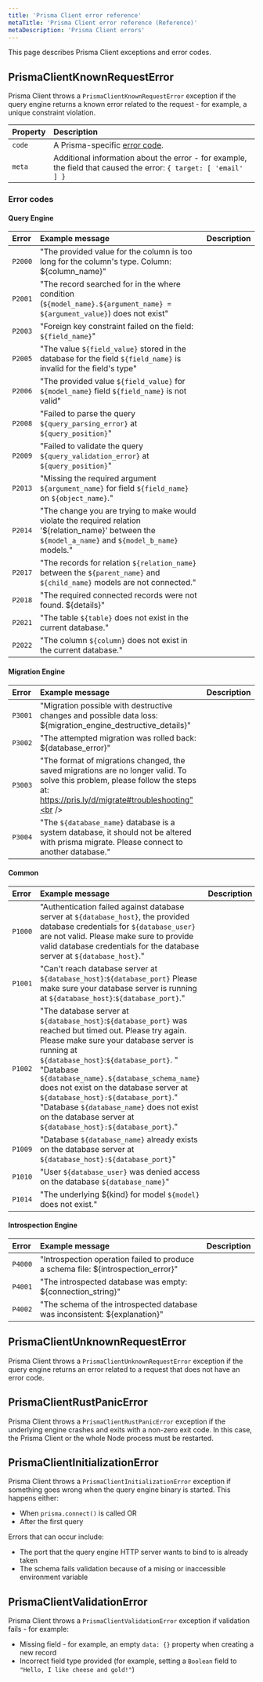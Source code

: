 ```yaml
---
title: 'Prisma Client error reference'
metaTitle: 'Prisma Client error reference (Reference)'
metaDescription: 'Prisma Client errors'
---
```


<TopBlock>This page describes Prisma Client exceptions and error codes.</TopBlock>

## <inlinecode>PrismaClientKnownRequestError</inlinecode>

Prisma Client throws a `PrismaClientKnownRequestError` exception if the query engine returns a known error related to the request - for example, a unique constraint violation.

| **Property** | **Description**                                                                                                  |
| :----------- | :--------------------------------------------------------------------------------------------------------------- |
| `code`       | A Prisma-specific [error code](#error-codes).                                                                    |
| `meta`       | Additional information about the error - for example, the field that caused the error: `{ target: [ 'email' ] }` |

### Error codes

#### Query Engine

| **Error** | **Example message**                                                                                                                                           | **Description** |
| :-------- | :------------------------------------------------------------------------------------------------------------------------------------------------------------ | :-------------- |
| `P2000`   | "The provided value for the column is too long for the column's type. Column: \${column_name}"<br />                                                          |
| `P2001`   | "The record searched for in the where condition (`${model_name}.${argument_name} = ${argument_value}`) does not exist"<br />                                  |
| `P2003`   | "Foreign key constraint failed on the field: `${field_name}`"<br />                                                                                           |
| `P2005`   | "The value `${field_value}` stored in the database for the field `${field_name}` is invalid for the field's type"<br />                                       |
| `P2006`   | "The provided value `${field_value}` for `${model_name}` field `${field_name}` is not valid"<br />                                                            |
| `P2008`   | "Failed to parse the query `${query_parsing_error}` at `${query_position}`"<br />                                                                             |
| `P2009`   | "Failed to validate the query `${query_validation_error}` at `${query_position}`"<br />                                                                       |
| `P2013`   | "Missing the required argument `${argument_name}` for field `${field_name}` on `${object_name}`."<br />                                                       |
| `P2014`   | "The change you are trying to make would violate the required relation '\${relation_name}' between the `${model_a_name}` and `${model_b_name}` models."<br /> |
| `P2017`   | "The records for relation `${relation_name}` between the `${parent_name}` and `${child_name}` models are not connected."<br />                                |
| `P2018`   | "The required connected records were not found. \${details}"<br />                                                                                            |
| `P2021`   | "The table `${table}` does not exist in the current database."<br />                                                                                          |
| `P2022`   | "The column `${column}` does not exist in the current database."<br />                                                                                        |

#### Migration Engine

| **Error** | **Example message**                                                                                                                                                              | **Description** |
| :-------- | :------------------------------------------------------------------------------------------------------------------------------------------------------------------------------- | :-------------- |
| `P3001`   | "Migration possible with destructive changes and possible data loss: \${migration_engine_destructive_details}"<br />                                                             |
| `P3002`   | "The attempted migration was rolled back: \${database_error}"<br />                                                                                                              |
| `P3003`   | "The format of migrations changed, the saved migrations are no longer valid. To solve this problem, please follow the steps at: https://pris.ly/d/migrate#troubleshooting"<br /> |
| `P3004`   | "The `${database_name}` database is a system database, it should not be altered with prisma migrate. Please connect to another database."<br />                                  |

#### Common

| **Error** | **Example message**                                                                                                                                                                                                                                                                                                                                                                                                                                                     | **Description** |
| :-------- | :---------------------------------------------------------------------------------------------------------------------------------------------------------------------------------------------------------------------------------------------------------------------------------------------------------------------------------------------------------------------------------------------------------------------------------------------------------------------- | :-------------- |
| `P1000`   | "Authentication failed against database server at `${database_host}`, the provided database credentials for `${database_user}` are not valid. Please make sure to provide valid database credentials for the database server at `${database_host}`."<br />                                                                                                                                                                                                              |
| `P1001`   | "Can't reach database server at `${database_host}`:`${database_port}` Please make sure your database server is running at `${database_host}`:`${database_port}`."<br />                                                                                                                                                                                                                                                                                                 |
| `P1002`   | "The database server at `${database_host}`:`${database_port}` was reached but timed out. Please try again. Please make sure your database server is running at `${database_host}`:`${database_port}`. "<br />"Database `${database_name}.${database_schema_name}` does not exist on the database server at `${database_host}:${database_port}`."<br />"Database `${database_name}` does not exist on the database server at `${database_host}:${database_port}`."<br /> |
| `P1009`   | "Database `${database_name}` already exists on the database server at `${database_host}:${database_port}`"<br />                                                                                                                                                                                                                                                                                                                                                        |
| `P1010`   | "User `${database_user}` was denied access on the database `${database_name}`"<br />                                                                                                                                                                                                                                                                                                                                                                                    |
| `P1014`   | "The underlying \${kind} for model `${model}` does not exist."<br />                                                                                                                                                                                                                                                                                                                                                                                                    |

#### Introspection Engine

| **Error** | **Example message**                                                                      | **Description** |
| :-------- | :--------------------------------------------------------------------------------------- | :-------------- |
| `P4000`   | "Introspection operation failed to produce a schema file: \${introspection_error}"<br /> |
| `P4001`   | "The introspected database was empty: \${connection_string}"<br />                       |
| `P4002`   | "The schema of the introspected database was inconsistent: \${explanation}"<br />        |

## <inlinecode>PrismaClientUnknownRequestError</inlinecode>

Prisma Client throws a `PrismaClientUnknownRequestError` exception if the query engine returns an error related to a request that does not have an error code.

## <inlinecode>PrismaClientRustPanicError</inlinecode>

Prisma Client throws a `PrismaClientRustPanicError` exception if the underlying engine crashes and exits with a non-zero exit code. In this case, the Prisma Client or the whole Node process must be restarted.

## <inlinecode>PrismaClientInitializationError</inlinecode>

Prisma Client throws a `PrismaClientInitializationError` exception if something goes wrong when the query engine binary is started. This happens either:

- When `prisma.connect()` is called OR
- After the first query

Errors that can occur include:

- The port that the query engine HTTP server wants to bind to is already taken
- The schema fails validation because of a mising or inaccessible environment variable

## <inlinecode>PrismaClientValidationError</inlinecode>

Prisma Client throws a `PrismaClientValidationError` exception if validation fails - for example:

- Missing field - for example, an empty `data: {}` property when creating a new record
- Incorrect field type provided (for example, setting a `Boolean` field to `"Hello, I like cheese and gold!"`)
